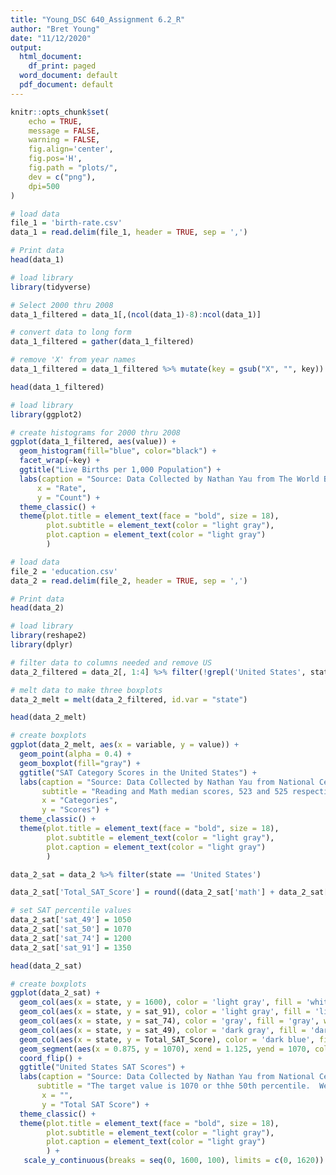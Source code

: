 ```yaml
---
title: "Young_DSC 640_Assignment 6.2_R"
author: "Bret Young"
date: "11/12/2020"
output:
  html_document:
    df_print: paged
  word_document: default
  pdf_document: default
---
```


```r
knitr::opts_chunk$set(
    echo = TRUE,
    message = FALSE,
    warning = FALSE,
    fig.align='center',
    fig.pos='H',
    fig.path = "plots/",
    dev = c("png"),
    dpi=500
)
```

```r
# load data
file_1 = 'birth-rate.csv'
data_1 = read.delim(file_1, header = TRUE, sep = ',')
```

```r
# Print data
head(data_1)
```
```r
# load library
library(tidyverse)

# Select 2000 thru 2008
data_1_filtered = data_1[,(ncol(data_1)-8):ncol(data_1)]

# convert data to long form
data_1_filtered = gather(data_1_filtered)

# remove 'X' from year names
data_1_filtered = data_1_filtered %>% mutate(key = gsub("X", "", key))

head(data_1_filtered)
```

```r
# load library
library(ggplot2)

# create histograms for 2000 thru 2008
ggplot(data_1_filtered, aes(value)) + 
  geom_histogram(fill="blue", color="black") + 
  facet_wrap(~key) +
  ggtitle("Live Births per 1,000 Population") +
  labs(caption = "Source: Data Collected by Nathan Yau from The World Bank",
      x = "Rate",
      y = "Count") +
  theme_classic() +
  theme(plot.title = element_text(face = "bold", size = 18),
        plot.subtitle = element_text(color = "light gray"),
        plot.caption = element_text(color = "light gray")
        )
```

```r
# load data
file_2 = 'education.csv'
data_2 = read.delim(file_2, header = TRUE, sep = ',')
```

```r
# Print data
head(data_2)
```

```r
# load library
library(reshape2)
library(dplyr)

# filter data to columns needed and remove US
data_2_filtered = data_2[, 1:4] %>% filter(!grepl('United States', state))

# melt data to make three boxplots
data_2_melt = melt(data_2_filtered, id.var = "state")
```

```r
head(data_2_melt)
```

```r
# create boxplots
ggplot(data_2_melt, aes(x = variable, y = value)) +
  geom_point(alpha = 0.4) +
  geom_boxplot(fill="gray") + 
  ggtitle("SAT Category Scores in the United States") +
  labs(caption = "Source: Data Collected by Nathan Yau from National Center for Education Statistics",
       subtitle = "Reading and Math median scores, 523 and 525 respectively,\nare similar while Writting scores are lower with a median of 510.",
       x = "Categories",
       y = "Scores") +
  theme_classic() +
  theme(plot.title = element_text(face = "bold", size = 18),
        plot.subtitle = element_text(color = "light gray"),
        plot.caption = element_text(color = "light gray")
        )
```

```r
data_2_sat = data_2 %>% filter(state == 'United States')

data_2_sat['Total_SAT_Score'] = round((data_2_sat['math'] + data_2_sat['reading'] + data_2_sat['writing']) * (2/3), 0)

# set SAT percentile values
data_2_sat['sat_49'] = 1050
data_2_sat['sat_50'] = 1070
data_2_sat['sat_74'] = 1200
data_2_sat['sat_91'] = 1350

head(data_2_sat)
```

```r
# create boxplots
ggplot(data_2_sat) +
  geom_col(aes(x = state, y = 1600), color = 'light gray', fill = 'white', width = 0.25) +
  geom_col(aes(x = state, y = sat_91), color = 'light gray', fill = 'light gray', width = 0.25) +
  geom_col(aes(x = state, y = sat_74), color = 'gray', fill = 'gray', width = 0.25) +
  geom_col(aes(x = state, y = sat_49), color = 'dark gray', fill = 'dark gray', width = 0.25) +
  geom_col(aes(x = state, y = Total_SAT_Score), color = 'dark blue', fill = 'dark blue', width = 0.07) +
  geom_segment(aes(x = 0.875, y = 1070), xend = 1.125, yend = 1070, color = 'red', ) +
  coord_flip() +
  ggtitle("United States SAT Scores") +
  labs(caption = "Source: Data Collected by Nathan Yau from National Center for Education Statistics",
      subtitle = "The target value is 1070 or thhe 50th percentile.  We can see the average\nfor the United States falls below target",
       x = "",
       y = "Total SAT Score") +
  theme_classic() +
  theme(plot.title = element_text(face = "bold", size = 18),
        plot.subtitle = element_text(color = "light gray"),
        plot.caption = element_text(color = "light gray")
        ) + 
   scale_y_continuous(breaks = seq(0, 1600, 100), limits = c(0, 1620))

```